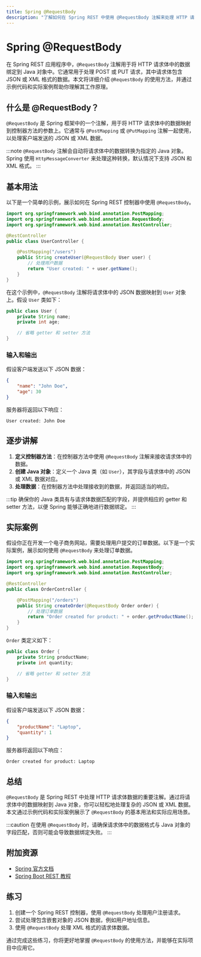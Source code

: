 ```yaml
---
title: Spring @RequestBody
description: "了解如何在 Spring REST 中使用 @RequestBody 注解来处理 HTTP 请求体中的数据。本文适合初学者，包含代码示例、实际案例和总结。"
---
```


# Spring @RequestBody

在 Spring REST 应用程序中，`@RequestBody` 注解用于将 HTTP 请求体中的数据绑定到 Java 对象中。它通常用于处理 POST 或 PUT 请求，其中请求体包含 JSON 或 XML 格式的数据。本文将详细介绍 `@RequestBody` 的使用方法，并通过示例代码和实际案例帮助你理解其工作原理。

## 什么是 @RequestBody？

`@RequestBody` 是 Spring 框架中的一个注解，用于将 HTTP 请求体中的数据映射到控制器方法的参数上。它通常与 `@PostMapping` 或 `@PutMapping` 注解一起使用，以处理客户端发送的 JSON 或 XML 数据。

:::note
`@RequestBody` 注解会自动将请求体中的数据转换为指定的 Java 对象。Spring 使用 `HttpMessageConverter` 来处理这种转换，默认情况下支持 JSON 和 XML 格式。
:::

## 基本用法

以下是一个简单的示例，展示如何在 Spring REST 控制器中使用 `@RequestBody`。

```java
import org.springframework.web.bind.annotation.PostMapping;
import org.springframework.web.bind.annotation.RequestBody;
import org.springframework.web.bind.annotation.RestController;

@RestController
public class UserController {

    @PostMapping("/users")
    public String createUser(@RequestBody User user) {
        // 处理用户数据
        return "User created: " + user.getName();
    }
}
```

在这个示例中，`@RequestBody` 注解将请求体中的 JSON 数据映射到 `User` 对象上。假设 `User` 类如下：

```java
public class User {
    private String name;
    private int age;

    // 省略 getter 和 setter 方法
}
```

### 输入和输出

假设客户端发送以下 JSON 数据：

```json
{
    "name": "John Doe",
    "age": 30
}
```

服务器将返回以下响应：

```
User created: John Doe
```

## 逐步讲解

1. **定义控制器方法**：在控制器方法中使用 `@RequestBody` 注解来接收请求体中的数据。
2. **创建 Java 对象**：定义一个 Java 类（如 `User`），其字段与请求体中的 JSON 或 XML 数据对应。
3. **处理数据**：在控制器方法中处理接收到的数据，并返回适当的响应。

:::tip
确保你的 Java 类具有与请求体数据匹配的字段，并提供相应的 getter 和 setter 方法，以便 Spring 能够正确地进行数据绑定。
:::

## 实际案例

假设你正在开发一个电子商务网站，需要处理用户提交的订单数据。以下是一个实际案例，展示如何使用 `@RequestBody` 来处理订单数据。

```java
import org.springframework.web.bind.annotation.PostMapping;
import org.springframework.web.bind.annotation.RequestBody;
import org.springframework.web.bind.annotation.RestController;

@RestController
public class OrderController {

    @PostMapping("/orders")
    public String createOrder(@RequestBody Order order) {
        // 处理订单数据
        return "Order created for product: " + order.getProductName();
    }
}
```

`Order` 类定义如下：

```java
public class Order {
    private String productName;
    private int quantity;

    // 省略 getter 和 setter 方法
}
```

### 输入和输出

假设客户端发送以下 JSON 数据：

```json
{
    "productName": "Laptop",
    "quantity": 1
}
```

服务器将返回以下响应：

```
Order created for product: Laptop
```

## 总结

`@RequestBody` 是 Spring REST 中处理 HTTP 请求体数据的重要注解。通过将请求体中的数据映射到 Java 对象，你可以轻松地处理复杂的 JSON 或 XML 数据。本文通过示例代码和实际案例展示了 `@RequestBody` 的基本用法和实际应用场景。

:::caution
在使用 `@RequestBody` 时，请确保请求体中的数据格式与 Java 对象的字段匹配，否则可能会导致数据绑定失败。
:::

## 附加资源

- [Spring 官方文档](https://docs.spring.io/spring-framework/docs/current/reference/html/web.html#mvc-ann-requestbody)
- [Spring Boot REST 教程](https://spring.io/guides/gs/rest-service/)

## 练习

1. 创建一个 Spring REST 控制器，使用 `@RequestBody` 处理用户注册请求。
2. 尝试处理包含嵌套对象的 JSON 数据，例如用户地址信息。
3. 使用 `@RequestBody` 处理 XML 格式的请求体数据。

通过完成这些练习，你将更好地掌握 `@RequestBody` 的使用方法，并能够在实际项目中应用它。